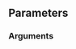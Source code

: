== Parameters ==
{{Parameter|$args|array|}}

=== Arguments ===
{{Parameter|$meta_id|integer}}

{{Parameter|$object_id|integer}}

{{Parameter|$meta_key|string}}

{{Parameter|$meta_value|mixed}}